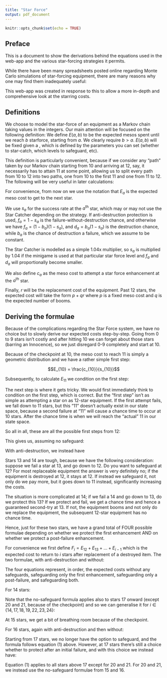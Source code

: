 ```yaml
---
title: "Star Force"
output: pdf_document
---
```


```r
knitr::opts_chunk$set(echo = TRUE)
```

## Preface

This is a document to show the derivations behind the equations used in the web-app and the various star-forcing strategies it permits.

While there have been many spreadsheets posted online regarding Monte Carlo simulations of star-forcing equipment, there are many reasons why one may find them inadequately useful:

\begin{itemize}
  \item They are too specific, for example only showing simulations of a couple of levels of equipment when for general purposes not everyone will be starforcing only Level 160 or 200 equipment
  \item They are inflexible in their strategies; some people may find it preferable to skip the star catcher for time reasons below 20 but will take it slow after, others may prefer to use destroy-protection on some levels but not others
  \item While the law of large numbers makes Monte Carlo simulations very reliable, why not take it a step further and make it analytic?
\end{itemize}

This web-app was created in response to this to allow a more in-depth and comprehensive look at the starring costs.

## Definitions

We choose to model the star-force of an equipment as a Markov chain taking values in the integers. Our main attention will be focused on the following definition: We define $E(a,b)$ to be the expected mesos spent until we \emph{first} reach $b$ starforce, starting from $a$. We clearly require $b > a$. $E(a,b)$ will be fixed given a \emph{strategy}, which is defined by the parameters you can set (whether to star-catch, which levels to safeguard, etc).

This definition is particularly convenient, because if we consider any "path" taken by our Markov chain starting from 10 and arriving at 12, say, it necessarily has to attain 11 at some point, allowing us to split every path from 10 to 12 into two paths, one from 10 to the first 11 and one from 11 to 12. The following will be very useful in later calculations:

\begin{align*}
E(a,c) = E(a,b) + E(b,c) \\
E(a,b) = \sum^{b-1}_{i=a} E(i,i+1)
\end{align*}

For convenience, from now on we use the notation that $E_a$ is the expected meso cost to get to the next star.

We use $s_a$ for the success rate at the $a^{\text{th}}$ star, which may or may not use the Star Catcher depending on the strategy. If anti-destruction protection is used, $f_a = 1 - s_a$ is the failure-without-destruction chance, and otherwise we have $f_a = (1-b_a)(1-s_a)$, and $d_a = b_a(1-s_a)$ is the destruction chance, while $b_a$ is the chance of destruction \emph{given} a failure, which we assume to be constant. 

The Star Catcher is modelled as a simple 1.04x multiplier, so $s_a$ is multiplied by 1.04 if the minigame is used at that particular star force level and $f_a$ and $d_a$ will proportionally become smaller.

We also define $c_a$ as the meso cost to attempt a star force enhancement at the $a^{\text{th}}$ star.

Finally, $r$ will be the replacement cost of the equipment. Past 12 stars, the expected cost will take the form $p + qr$ where $p$ is a fixed meso cost and $q$ is the expected number of booms.

## Deriving the formulae

Because of the complications regarding the Star Force system, we have no choice but to slowly derive our expected costs step-by-step. Going from 0 to 9 stars isn't costly and after hitting 10 we can forget about those stars (barring an Innocence), so we just disregard 0-9 completely and start at 10.

Because of the checkpoint at 10, the meso cost to reach 11 is simply a geometric distribution and we have a rather simple first step:

$$E_{10} = \frac{c_{10}}{s_{10}}$$

Subsequently, to calculate $E_{11}$ we condition on the first step:

\begin{align*}
E_{11} &= c_{11} + f_{11} E(10,12) \\
&= c_{11} + f_{11}(E_{10} + E_{11}) \\
s_{11} E_{11} &= c_{11} + f_{11} E_{10} \\
E_{11} &= \frac{c_{11}}{s_{11}} + \frac{f_{11}}{s_{11}} E_{10} 
\end{align*}

The next step is where it gets tricky. We would first immediately think to condition on the first step, which is correct. But the "first step" isn't as simple as attempting a star on as 12-star equipment. If the first attempt fails, we fall down to 11 stars, but this "11" doesn't actually exist in our state space, because a second failure at "11" will cause a chance time to occur at 10 stars. After the chance time is when we will reach the "actual" 11 in our state space.

So all in all, these are all the possible first steps from 12:

\begin{itemize}
  \item $d_{12}$ chance of destruction, giving a subsequent cost of $r + E_{12}$
  \item $s_{12}$ chance of success, giving a subsequent cost of 0
  \item $f_{12}f_{11}$ chance of a double failure, costing $c_{11} + c_{10} + E(11,13)$ after the first star attempt at 12
  \item $f_{12}s_{11}$ chance of a failure into success, costing $c_{11} + E_{12}$
\end{itemize}

This gives us, assuming no safeguard:

\begin{align*}
E_{12} &= c_{12} + d_{12}(r + E_{12}) + f_{12}f_{11}(c_{11} + c_{10} + E_{11} + E_{12}) + f_{12}s_{11}(c_{11} + E_{12}) \\
s_{12}E_{12} &= c_{12} + f_{12}c_{11} + f_{12}f_{11}c_{10} + f_{12}f_{11}E_{11} + d_{12} r \\
E_{12} &= \frac{c_{12}}{s_{12}} + \frac{f_{12}}{s_{12}}c_{11} + \frac{f_{12}f_{11}}{s_{12}} (c_{10} + E_{11}) + \frac{d_{12}}{s_{12}} r 
\end{align*}

With anti-destruction, we instead have

\begin{align*} 
E_{12} = \frac{1}{s_{12}} (2c_{12} + (1 - s_{12})c_{11} + (1 - s_{12})f_{11}(c_{10} + E_{11}))
\end{align*}

Stars 13 and 14 are tough, because we have the following consideration: suppose we fail a star at 13, and go down to 12. Do you want to safeguard at 12? For most replaceable equipment the answer is very definitely no; if the equipment is destroyed at 12, it stays at 12. If instead we safeguard it, not only do we pay more, but it goes down to 11 instead, significantly increasing the costs.

The situation is more complicated at 14; if we fail a 14 and go down to 13, do we protect this 13? If we protect and fail, we get a chance time and hence a guaranteed second-try at 13. If not, the equipment booms and not only do we replace the equipment, the subsequent 12-star equipment has no chance time.

Hence, just for these two stars, we have a grand total of FOUR possible formulae depending on whether we protect the first enhancement AND on whether we protect a post-failure enhancement.

For convenience we first define $F_i = E_{12} + E_{13} + ... +E_{i-1}$ which is the expected cost to return to $i$ stars after replacement of a destroyed item. The two formulae, with anti-destruction and without:

The four equations represent, in order, the expected costs without any safeguards, safeguarding only the first enhancement, safeguarding only a post-failure, and safeguarding both.

\begin{align*}
E_{13} &= \frac{1}{s_{13}} \big( c_{13} + f_{13}c_{12} + f_{13}f_{12}c_{11} + [f_{13}(1-s_{12}) + d_{13}] E_{12}\big) + \frac{d_{13} + f_{13}d_{12}}{s_{13}} r \\
E_{13} &= \frac{1}{s_{13}} \big( 2c_{13} + (1 - s_{13})c_{12} + (1-s_{13})f_{12}c_{11} + (1-s_{13})(1 - s_{12})E_{12}\big) + \frac{(1-s_{13})d_{12}}{s_{13}} r \\
E_{13} &= \frac{1}{s_{13}} \big( c_{13} + 2f_{13}c_{12} + f_{13}(1-s_{12})c_{11} + (d_{13} + f_{13}(1-s_{12}))E_{12} \big) + \frac{d_{13}}{s_{13}} r \\
E_{13} &= \frac{1}{s_{13}} \Big( 2c_{13} + 2(1-s_{13})c_{12} + (1-s_{13})(1-s_{12})c_{11} + (1-s_{13})(1-s_{12})E_{12} \Big)
\end{align*}

For 14 stars:

\begin{align*}
E_{14} &= \frac{1}{s_{14}} \big( c_{14} + f_{14}c_{13} + f_{14}f_{13}c_{12} + f_{14}f_{13} E_{13} + (f_{14}d_{13} + d_{14}) F_{14}\big) + \frac{d_{14} + f_{14}d_{13}}{s_{14}} r \\
E_{14} &= \frac{1}{s_{14}} \big( 2c_{14} + (1 - s_{14})c_{13} + (1-s_{14})f_{13}c_{12} + (1-s_{14})(1 - s_{13})E_{13} + (1-s_{14})d_{13}E_{12}\big) + \frac{(1-s_{14})d_{13}}{s_{14}} r \\
E_{14} &= \frac{1}{s_{14}} \big( c_{14} + 2f_{14}c_{13} + f_{14}(1-s_{13})(c_{12} + E_{13}) + d_{14}F_{14} \big) + \frac{d_{14}}{s_{14}} r \\
E_{14} &= \frac{1}{s_{14}} \Big( 2c_{14} + 2(1-s_{14})c_{13} + (1-s_{14})(1-s_{13})c_{12} + (1-s_{14})(1-s_{13})E_{13} \Big)
\end{align*}

Note that the no-safeguard formula applies also to stars 17 onward (except 20 and 21, because of the checkpoint) and so we can generalise it for $i \in \{14, 17, 18, 19, 22, 23, 24\}$:

\begin{equation} E_{i} = \frac{1}{s_{i}} \big( c_{i} + f_{i}c_{i-1} + f_{i}f_{i-1}c_{i-2} + f_{i}f_{i-1}E_{i-1} + (f_{i}d_{i-1} + d_{i})F_{i} + (f_{i}d_{i-1} + d_{i}) r \big) 
\end{equation}

At 15 stars, we get a bit of breathing room because of the checkpoint.

\begin{align*}
E_{15} &= \frac{2c_{15}}{s_{15}} \\
E_{15} &= \frac{c_{15}}{s_{15}} + d_{15} F_{15} + d_{15}r
\end{align*}

For 16 stars, again with anti-destruction and then without:
\begin{align*}
E_{16} &= \frac{2c_{16} + (1-s_{16})E_{15}}{s_{16}} \\
E_{16} &= \frac{1}{s_{16}} (c_{16} + f_{16}E_{15} + d_{16}F_{16}) + \frac{d_{16}}{s_{16}} r
\end{align*}

Starting from 17 stars, we no longer have the option to safeguard, and the formula follows equation (1) above. However, at 17 stars there's still a choice whether to protect after an initial failure, and with this choice we instead have:

\begin{align*}
E_{17} = \frac{1}{s_{17}} \big( c_{17} + 2f_{17}c_{16} + f_{17}(1-s_{16})(c_{15}+E_{16}) + d_{17}F_{17}\big) + \frac{d_{17}}{s_{17}}r
\end{align*}

Equation (1) applies to all stars above 17 except for 20 and 21. For 20 and 21, we instead use the no-safeguard formulae from 15 and 16.

\begin{align*}
E_{20} &= \frac{c_{20}}{s_{20}} + d_{20} F_{20} + d_{20}r \\
E_{21} &= \frac{1}{s_{21}} (c_{21} + f_{21}E_{20} + d_{21}F_{21}) + \frac{d_{21}}{s_{21}} r
\end{align*}

